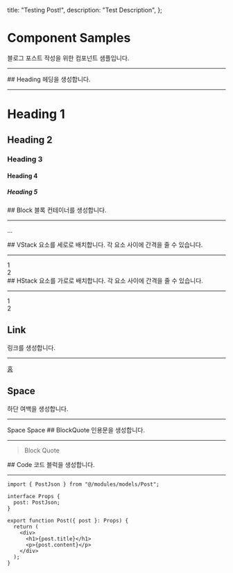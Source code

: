 
  title: "Testing Post!",
  description: "Test Description",
};

# Component Samples

<Caption>블로그 포스트 작성을 위한 컴포넌트 샘플입니다.</Caption>

---

<Block>
## Heading
<Caption>헤딩을 생성합니다.</Caption>

---

<VStack>

# Heading 1

## Heading 2

### Heading 3

#### Heading 4

##### Heading 5

</VStack>

</Block>

<Block>
## Block
<Caption>블록 컨테이너를 생성합니다.</Caption>

---

<Block>...</Block>

</Block>

<Block>
## VStack
<Caption>요소를 세로로 배치합니다. 각 요소 사이에 간격을 줄 수 있습니다.</Caption>

---

<VStack>
  <div>1</div>
  <div>2</div>
</VStack>
</Block>

<Block>
## HStack
<Caption>요소를 가로로 배치합니다. 각 요소 사이에 간격을 줄 수 있습니다.</Caption>

---

<HStack>
  <div>1</div>
  <div>2</div>
</HStack>
</Block>

<Block>

## Link

<Caption>링크를 생성합니다.</Caption>

---

[홈](/)

</Block>

<Block>

## Space

<Caption>하단 여백을 생성합니다.</Caption>

---

<Space>
 <Block color="#FFFF99">Space</Block>
</Space>
<Space>
  <Block color="#FFFF99">Space</Block>
</Space>
</Block>

<Block>
## BlockQuote

<Caption>인용문을 생성합니다.</Caption>

---

> Block Quote

</Block>

<Block>
## Code

<Caption>코드 블럭을 생성합니다.</Caption>

---

```tsx
import { PostJson } from "@/modules/models/Post";

interface Props {
  post: PostJson;
}

export function Post({ post }: Props) {
  return (
    <div>
      <h1>{post.title}</h1>
      <p>{post.content}</p>
    </div>
  );
}
```

</Block>
